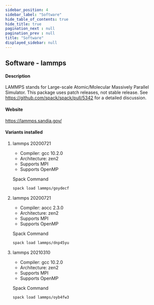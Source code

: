 ```yaml
---
sidebar_position: 4
sidebar_label: "Software"
hide_table_of_contents: true
hide_title: true
pagination_next : null
pagination_prev : null
title: "Software"
displayed_sidebar: null
---
```


## Software - lammps


#### Description
LAMMPS stands for Large-scale Atomic/Molecular Massively Parallel Simulator. This package uses patch releases, not stable release. See https://github.com/spack/spack/pull/5342 for a detailed discussion.

#### Website
https://lammps.sandia.gov/

#### Variants installed

1. lammps 20200721

    - Compiler: gcc 10.2.0
    - Architecture: zen2
    - Supports MPI
    - Supports OpenMP

    Spack Command
    ```bash
    spack load lammps/goydecf
    ```

2. lammps 20200721

    - Compiler: aocc 2.3.0
    - Architecture: zen2
    - Supports MPI
    - Supports OpenMP

    Spack Command
    ```bash
    spack load lammps/dnp45yu
    ```

3. lammps 20210310

    - Compiler: gcc 10.2.0
    - Architecture: zen2
    - Supports MPI
    - Supports OpenMP

    Spack Command
    ```bash
    spack load lammps/oyb4fw3
    ```
